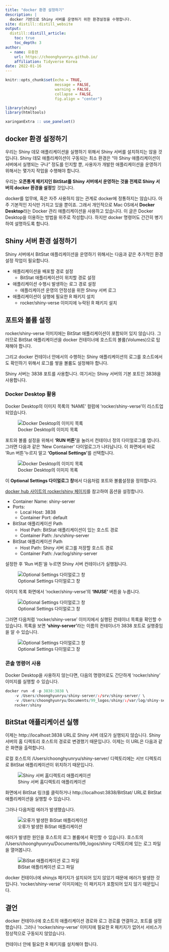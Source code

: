 ```yaml
---
title: "docker 환경 설정하기"
description: |
  docker 기반으로 Shiny 서버를 운영하기 위한 환경설정을 수행합니다.
site: distill::distill_website
output:
  distill::distill_article:
    toc: true
    toc_depth: 3  
author:
  - name: 유충현 
    url: https://choonghyunryu.github.io/
    affiliation: Tidyverse Korea
date: 2022-01-16
---
```


```r
knitr::opts_chunk$set(echo = TRUE, 
                      message = FALSE, 
                      warning = FALSE, 
                      collapse = FALSE,
                      fig.align = "center")

library(shiny)
library(htmltools)

xaringanExtra :: use_panelset()
```

## docker 환경 설정하기
우리는 Shiny 데모 애플리케이션을 실행하기 위해서 Shiny 서버를 설치하지는 않을 것입니다. Shiny 데모 애플리케이션이 구동되는 최소 환경은 "아 Shiny 애플리케이션이 서버에서 실행되는 구나" 정도를 인지할 뿐, 사용자가 개발한 애플리케이션을 운영하기 위해서는 몇가지 작업을 수행해야 합니다.  

우리는 **오픈통계 패키지인 BitStat를 Shiny 서버에서 운영하는 것을 전제로 Shiny 서버의 docker 환경을 설정**할 것입니다.

docker를 업무에, 혹은 자주 사용하지 않는 관계로 docker에 정통하지는 않습니다. 아주 기본적인 지식만 가지고 있을 뿐이죠. 그래서 개인적으로 Mac OS에서 **Docker Desktop**라는 Docker 관리 애플리케이션을 사용하고 있습니다. 
이 글은 Docker Desktop을 이용하는 방법을 위주로 작성합니다. 하지만 docker 명령어도 간간히 병기하여 설명하도록 합니다.

## Shiny 서버 환경 설정하기

Shiny 서버에서 BitStat 애플리케이션을 운영하기 위해서는 다음과 같은 추가적인 환경설정 작업이 필요합니다. 

* 애플리케이션을 배포할 경로 설정 
  - BitStat 애플리케이션이 위치할 경로 설정
* 애플리케이션 수행시 발생하는 로그 경로 설정
  - 애플리케이션 운영의 안정성을 위한 Shiny 서버 로그 
* 애플리케이션이 실행에 필요한 R 패키지 설치
  - rocker/shiny-verse 이미지에 누락된 R 패키지 설치

## 포트와 볼륨 설정
rocker/shiny-verse 이미지에는 BitStat 애플리케이션이 포함되어 있지 않습니다. 그러므로 BitStat 애플리케이션을 docker 컨테이너에 호스트의 볼륨(Volumes)으로 탑재해야 합니다.

그리고 docker 컨테이너 안에서의 수행하는 Shiny 애플리케이션의 로그를 호스트에서도 확인하기 위해서 로그를 쌓을 볼륨도 설정해야 합니다.

Shiny 서버는 3838 포트를 사용합니다. 여기서는 Shiny 서버의 기본 포트인 3838을 사용합니다. 

### Docker Desktop 활용
Docker Desktop의 이미지 목록의 'NAME' 컬럼에 'rocker/shiny-verse'이 리스트업 되었습니다. 

![Docker Desktop의 이미지 목록](img/image-list.png)

포트와 볼륨 설정을 위해서 **'RUN 버튼'**을 눌러서 컨테이너 정의 다이얼로그를 엽니다. 그러면 다음과 같은 'New Container' 다이얼로그가 나타납니다. 이 화면에서 바로 'Run 버튼'누르지 말고 **'Optional Settings'**를 선택합니다. 

![Docker Desktop의 이미지 목록](img/new-container.png)

이 **Optional Settings 다이얼로그 창**에서 다음처럼 포트와 볼륨설정을 정의합니다.

[docker hub 사이트의 rocker/shiny 페이지](https://hub.docker.com/r/rocker/shiny)를 참고하여 옵션을 설정합니다.

* Container Name: shiny-server
* Ports:
  - Local Host: 3838
  - Container Port: default
* BitStat 애플리케이션 Path
  - Host Path: BitStat 애플리케이션이 있는 호스트 경로
  - Container Path: /srv/shiny-server
* BitStat 애플리케이션 Path
  - Host Path: Shiny 서버 로그를 저장할 호스트 경로
  - Container Path: /var/log/shiny-server  

설정한 후 'Run 버튼'을 누르면 Shiny 서버 컨테이너가 실행됩니다. 

![Optional Settings 다이얼로그 창](img/options.png)

이미지 목록 화면에서 'rocker/shiny-verse'의 **'INUSE'** 버튼을 누릅니다.

![Optional Settings 다이얼로그 창](img/inuse.png)

그러면 다음처럼 'rocker/shiny-verse' 이미지에서 실행된 컨테이너 목록을 확인할 수 있습니다. 목록을 보면 **'shiny-server'**라는 이름의 컨테이너가  3838 포트로 실행중임을 알 수 있습니다. 

![Optional Settings 다이얼로그 창](img/run-server.png)

### 콘솔 명령어 사용

Docker Desktop을 사용하지 않는다면, 다음의 명령어로도 간단하게 'rocker/shiny' 이미지를 실행할 수 있습니다.

```r
docker run -d -p 3838:3838 \
    -v /Users/choonghyunryu/shiny-server/:/srv/shiny-server/ \
    -v /Users/choonghyunryu/Documents/99_logos/shiny/:/var/log/shiny-server/ \
    rocker/shiny
```

## BitStat 애플리케이션 실행
이제는 http://localhost:3838 URL로 Shiny 서버 데모가 실행되지 않습니다. Shiny 서버의 홈 디렉토리 호스트의 경로로 변경했기 때문입니다. 이제는 이  URL은 다음과 같은 화면을 출력합니다.

로컬 호스트의 /Users/choonghyunryu/shiny-server/ 디렉토리에는 서브 디렉토리로 BitStat 애플리케이션이 위치하기 때문입니다.

![Shiny 서버 홈디렉토리 애플리케이션](img/localhost.png)

화면에서 BitStat 링크를 클릭하거나  http://localhost:3838/BitStat/ URL로 BitStat 애플리케이션을 실행할 수 있습니다.

그러나 다음처럼 에러가 발생했습니다. 

![오류가 발생한 BiStat 애플리케이션](img/error.png)

에러가 발생한 원인을 호스트의 로그 볼륨에서 확인할 수 있습니다. 호스트의 /Users/choonghyunryu/Documents/99_logos/shiny 디렉토리에 있는 로그 파일을 열어봅니다.

![BiStat 애플리케이션 로그 파일](img/error-log.png)

docker 컨테이너에 shinyjs 패키지가 설치되어 있지 않았기 때문에 에러가 발생한 것입니다. 'rocker/shiny-verse' 이미지에는 이 패키지가 포함되어 있지 않기 때문입니다.


## 결언

docker 컨테이너에 호스트의 애플리케이션 경로와 로그 경로를 연결하고, 포트를 설정했습니다. 그러나 'rocker/shiny-verse' 이미지에 필요한 R 패키지가 없어서 서비스가 정상적으로 구동되지 않았습니다.

컨테이너 안에 필요한 R 패키지를 설치해야 합니다.



